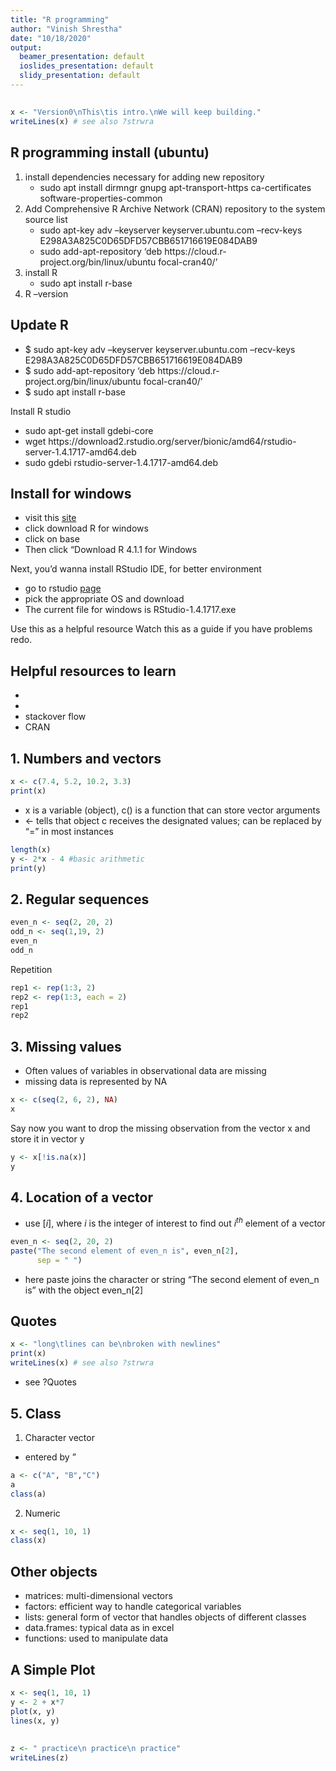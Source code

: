 ```yaml
---
title: "R programming"
author: "Vinish Shrestha"
date: "10/18/2020"
output:
  beamer_presentation: default
  ioslides_presentation: default
  slidy_presentation: default
---
```

## 
```r
x <- "Version0\nThis\tis intro.\nWe will keep building."
writeLines(x) # see also ?strwra
```


## R programming install (ubuntu)
1. install dependencies necessary for adding new repository 
    - sudo apt install dirmngr gnupg apt-transport-https ca-certificates software-properties-common
2. Add Comprehensive R Archive Network (CRAN) repository to the system source list
    - sudo apt-key adv --keyserver keyserver.ubuntu.com --recv-keys E298A3A825C0D65DFD57CBB651716619E084DAB9
    - sudo add-apt-repository 'deb https://cloud.r-project.org/bin/linux/ubuntu focal-cran40/'
3. install R
    - sudo apt install r-base
4. R --version

## Update R 
- $ sudo apt-key adv --keyserver keyserver.ubuntu.com --recv-keys E298A3A825C0D65DFD57CBB651716619E084DAB9
- $ sudo add-apt-repository 'deb https://cloud.r-project.org/bin/linux/ubuntu focal-cran40/'
- $ sudo apt install r-base

Install R studio

- sudo apt-get install gdebi-core
- wget https://download2.rstudio.org/server/bionic/amd64/rstudio-server-1.4.1717-amd64.deb
- sudo gdebi rstudio-server-1.4.1717-amd64.deb


## Install for windows
- visit this [site](https://cran.r-project.org/)
- click download R for windows 
- click on base 
- Then click "Download R 4.1.1 for Windows

Next, you'd wanna install RStudio IDE, for better environment

- go to rstudio [page](https://www.rstudio.com/products/rstudio/download/#download)
- pick the appropriate OS and download
- The current file for windows is RStudio-1.4.1717.exe

Use this [\color{blue}{link}](https://www.datacamp.com/community/tutorials/installing-R-windows-mac-ubuntu) as a helpful resource
Watch this [\color{blue}{video}](https://www.youtube.com/watch?v=NZxSA80lF1I) as a guide if you have problems redo.

## Helpful resources to learn
- [\color{blue}{Venables and friends}](https://cran.r-project.org/doc/manuals/r-release/R-intro.pdf)
- [\color{blue}{Grolemund}](https://rstudio-education.github.io/hopr/)
- stackover flow
- CRAN [\color{blue}{https://CRAN.R-project.org}](https://CRAN.R-project.org) 

## 1. Numbers and vectors 
```r
x <- c(7.4, 5.2, 10.2, 3.3)
print(x)
```
- x is a variable (object), c() is a function that can store vector arguments
- <- tells that object c receives the designated values; can be replaced by "=" in most instances

```r
length(x)
y <- 2*x - 4 #basic arithmetic
print(y)
```

## 2. Regular sequences
```r
even_n <- seq(2, 20, 2)
odd_n <- seq(1,19, 2)
even_n
odd_n
```
Repetition

```r
rep1 <- rep(1:3, 2)
rep2 <- rep(1:3, each = 2)
rep1
rep2
```

## 3. Missing values
- Often values of variables in observational data are missing 
- missing data is represented by NA
```r
x <- c(seq(2, 6, 2), NA)
x
```

Say now you want to drop the missing observation from the vector x and store it in vector y 

```r
y <- x[!is.na(x)]
y
```

## 4. Location of a vector 
- use $[i]$, where $i$ is the integer of interest to find out $i^{th}$ element of a vector 

```r
even_n <- seq(2, 20, 2)
paste("The second element of even_n is", even_n[2], 
      sep = " ")
```
- here paste joins the character or string "The second element of even_n is" with the object even_n[2]

## Quotes
```r
x <- "long\tlines can be\nbroken with newlines"
print(x)
writeLines(x) # see also ?strwra
```
- see ?Quotes 

## 5. Class
1. Character vector 
- entered by "

```r
a <- c("A", "B","C")
a
class(a)
```
2. Numeric 
```r
x <- seq(1, 10, 1)
class(x)
```

## Other objects 
- matrices: multi-dimensional vectors
- factors: efficient way to handle categorical variables
- lists: general form of vector that handles objects of different classes
- data.frames: typical data as in excel 
- functions: used to manipulate data

## A Simple Plot
```r
x <- seq(1, 10, 1)
y <- 2 + x*7
plot(x, y)
lines(x, y)
```

## 
```r
z <- " practice\n practice\n practice"
writeLines(z)
```
